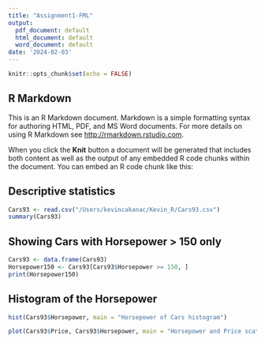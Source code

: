 ```yaml
---
title: "Assignment1-FML"
output:
  pdf_document: default
  html_document: default
  word_document: default
date: '2024-02-03'
---
```


```r
knitr::opts_chunk$set(echo = FALSE)
```

## R Markdown

This is an R Markdown document. Markdown is a simple formatting syntax for authoring HTML, PDF, and MS Word documents. For more details on using R Markdown see <http://rmarkdown.rstudio.com>.

When you click the **Knit** button a document will be generated that includes both content as well as the output of any embedded R code chunks within the document. You can embed an R code chunk like this:


## Descriptive statistics
```r
Cars93 <- read.csv("/Users/kevincakanac/Kevin_R/Cars93.csv")
summary(Cars93)
```
## Showing Cars with Horsepower > 150 only
```r
Cars93 <- data.frame(Cars93)
Horsepower150 <- Cars93[Cars93$Horsepower >= 150, ]
print(Horsepower150)
```
## Histogram of the Horsepower
```r
hist(Cars93$Horsepower, main = "Horsepower of Cars histogram")
```

```r
plot(Cars93$Price, Cars93$Horsepower, main = "Horsepower and Price scatterplot")
```